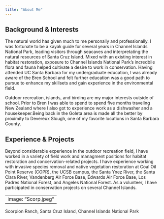 ```yaml
---
title: "About Me"
---
```


## Background & Interests

The natural world has given much to me personally and professionally. I was fortunate to be a kayak guide for several years in Channel Islands National Park, leading visitors through seacaves and interpretating the natural resources of Santa Cruz Island. Mixed with an existing interest in habitat restoration, exposure to Channel Islands National Park's incredbile flora and fauna helped cultivate a desire to work in conservation. Having attended UC Santa Barbara for my undergraduate education, I was already aware of the Bren School and felt further education was a good path to pursue to enhance my skillsets and gain experience in the environmental field.

Outdoor recreation, islands, and birding are my major interests outside of school. Prior to Bren I was able to spend to spend five months traveling New Zealand where I also got to experience work as a dishwasher and a housekeeper.Being back in the Goleta area is made all the better by proximity to Devereux Slough, one of my favorite locations in Santa Barbara County. 

## Experience & Projects

Beyond considerable experience in the outdoor recreation field, I have worked in a variety of field work and managment positions for habitat restoration and concervation-related projects. I have experience working with invasive species removal and native vegetation restoration at Coal Oil Point Reserve (COPR), the UCSB campus, the Santa Ynez River, the Santa Clara River, Vandenberg Air Force Base, Edwards Air Force Base, Los Padres National Forest, and Angeles National Forest. As a volunteer, I have participated in conservation projects on several Channel Islands.

---
image: "Scorp.jpeg"
---
Scorpion Ranch, Santa Cruz Island, Channel Islands National Park